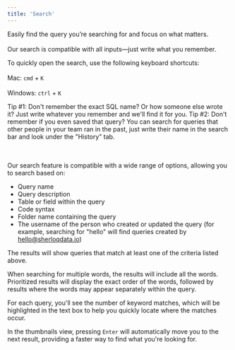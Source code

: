 ```yaml
---
title: 'Search'
---
```

Easily find the query you’re searching for and focus on what matters. <br></br>
Our search is compatible with all inputs—just write what you remember.

To quickly open the search, use the following keyboard shortcuts: <br></br>
Mac: `cmd` + `K` <br></br>
Windows: `ctrl` + `K`

<Tip>
Tip #1: Don't remember the exact SQL name? Or how someone else wrote it? Just write whatever you remember and we'll find it for you.
</Tip>

<Tip>
Tip #2: Don't remember if you even saved that query?
You can search for queries that other people in your team ran in the past, just write their name in the search bar and look under the "History" tab.
</Tip>

<br></br>
Our search feature is compatible with a wide range of options, allowing you to search based on:

- Query name
- Query description
- Table or field within the query
- Code syntax
- Folder name containing the query
- The username of the person who created or updated the query (for example, searching for "hello" will find queries created by hello@sherloqdata.io)


The results will show queries that match at least one of the criteria listed above.

When searching for multiple words, the results will include all the words. Prioritized results will display the exact order of the words, followed by results where the words may appear separately within the query.

For each query, you'll see the number of keyword matches, which will be highlighted in the text box to help you quickly locate where the matches occur.

<Tip> In the thumbnails view, pressing `Enter` will automatically move you to the next result, providing a faster way to find what you're looking for. </Tip>